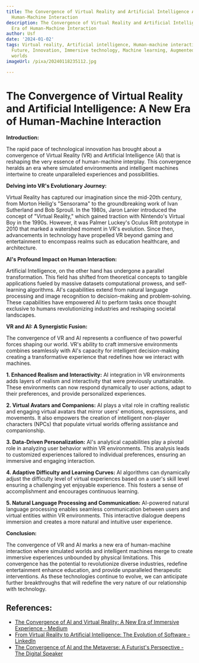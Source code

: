 ```yaml
---
title: The Convergence of Virtual Reality and Artificial Intelligence A New Era of
  Human-Machine Interaction
description: The Convergence of Virtual Reality and Artificial Intelligence A New
  Era of Human-Machine Interaction
author: Usf
date: '2024-01-02'
tags: Virtual reality, Artificial intelligence, Human-machine interaction, Technology,
  Future, Innovation, Immersive technology, Machine learning, Augmented reality, Virtual
  worlds
imageUrl: /pixa/20240118235112.jpg

---
```

# The Convergence of Virtual Reality and Artificial Intelligence: A New Era of Human-Machine Interaction

**Introduction:**

The rapid pace of technological innovation has  brought about a convergence of Virtual Reality  (VR) and Artificial Intelligence (AI) that is reshaping the very essence of  human-machine interplay. This convergence heralds an era where simulated environments and intelligent  machines intertwine to create unparalleled experiences and possibilities.

**Delving into VR's Evolutionary Journey:**

Virtual Reality  has captured  our imagination since the mid-20th century, from Morton Heilig's "Sensorama" to the groundbreaking work  of Ivan Sutherland and Bob  Sproull. In the 1980s, Jaron Lanier introduced the concept of "Virtual Reality," which  gained  traction with Nintendo's Virtual Boy in the  1990s. However, it was Palmer Luckey's Oculus Rift  prototype in 2010 that marked a watershed moment in VR's evolution. Since then, advancements in technology have propelled  VR beyond gaming and entertainment to encompass realms such as education healthcare,  and architecture.

**AI's Profound Impact  on Human  Interaction:**

Artificial Intelligence, on the other  hand has undergone a parallel  transformation. This field has  shifted from theoretical concepts to tangible applications fueled by massive  datasets computational prowess, and self-learning algorithms. AI's capabilities extend from  natural language processing and  image recognition to  decision-making and problem-solving. These capabilities have empowered AI to perform tasks once  thought exclusive to humans revolutionizing industries and reshaping societal landscapes.

**VR and AI: A Synergistic  Fusion:**

The convergence  of VR and AI  represents a confluence of two powerful forces  shaping our world.  VR's ability to craft immersive environments combines seamlessly with AI's capacity for intelligent decision-making creating a transformative experience that redefines how we interact with  machines.

**1. Enhanced Realism  and Interactivity:** AI integration in VR environments adds layers of realism  and interactivity that were previously unattainable. These  environments can now respond dynamically to user actions, adapt to their preferences, and provide personalized experiences.

**2. Virtual Avatars and Companions:** AI plays a vital  role in crafting realistic and engaging virtual avatars that mirror users' emotions, expressions, and movements. It also empowers the creation of intelligent  non-player characters (NPCs) that populate virtual worlds offering assistance and companionship.

**3. Data-Driven Personalization:** AI's analytical capabilities play a pivotal role in analyzing user  behavior within VR environments.  This analysis leads to customized  experiences tailored to individual preferences, ensuring an immersive and engaging interaction.

**4. Adaptive Difficulty and Learning Curves:** AI algorithms can  dynamically adjust the difficulty level of virtual experiences based on a user's skill level ensuring a  challenging yet enjoyable experience.  This fosters a sense of accomplishment and encourages continuous learning.

**5. Natural Language Processing and  Communication:** AI-powered natural language  processing enables seamless communication between users and virtual entities within VR environments. This interactive dialogue deepens immersion and creates a more natural and intuitive user experience.

**Conclusion:**

The convergence of VR and AI marks a new era of  human-machine interaction where simulated worlds and  intelligent machines merge to create immersive experiences unbounded by physical limitations. This  convergence has the potential to revolutionize diverse industries,  redefine entertainment enhance education, and provide unparalleled therapeutic interventions. As these technologies  continue to evolve, we can anticipate further breakthroughs that will redefine the very nature of  our  relationship with technology.

## References:
- [The Convergence of AI and Virtual Reality: A New Era of Immersive Experience - Medium](https://medium.com/aimonks/the-convergence-of-ai-and-virtual-reality-a-new-era-of-immersive-experience-89f7967a5f1f)
- [From Virtual Reality to Artificial Intelligence: The Evolution of Software - LinkedIn](https://www.linkedin.com/pulse/from-virtual-reality-artificial-intelligence-evolution-software)
- [The Convergence of AI and the Metaverse: A Futurist's Perspective - The Digital Speaker](https://www.thedigitalspeaker.com/convergence-ai-metaverse-futurists-perspective/)

